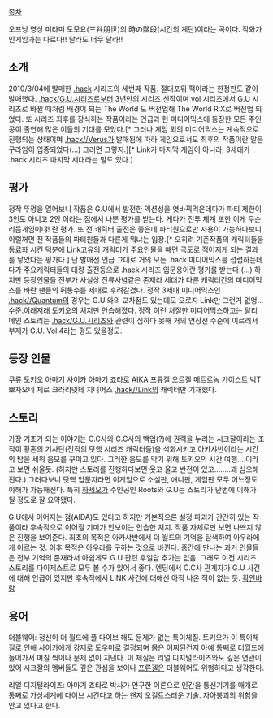 [[목차]]

오프닝 영상
{{{#!html 
<iframe width="640" height="360" src="//www.youtube.com/embed/6OmzXrGWw64?showinfo=0" frameborder="0" allowfullscreen></iframe>
}}}
미타미 토모요(三谷朋世)의 時の階段(시간의 계단)이라는 곡이다.
작화가 인게임과는 다르다!! 달라도 너무 달라!!


== 소개 ==

2010/3/04에 발매한 [[.hack]] 시리즈의 세번째 작품. 절대포위 팩이라는 한정판도 같이 발매했다.
[[.hack/G.U.시리즈]]로부터 3년만의 시리즈 신작이며 vol 시리즈에서 G.U 시리즈로 바뀔 때처럼 배경이 되는 The World 도 버전업해 The World R:X로 버전업 되었다.
또 시리즈 최후를 장식하는 작품이라는 언급과 현 미디어믹스에 등장한 모든 주인공이 출연해 많은 이들의 기대를 모았다.[* 그러나 게임 외의 미디어믹스는 계속적으로 진행되는 상태이며 [[.hack//Verus]]가 발매됨에 따라 게임으로서도 최후의 작품이란 말은 구라임이 입증되었다(...) 그러면 그렇지.][* Link가 마지막 게임이 아니라, 3세대가 .hack 시리즈 마지막 세대라는 말도 있다.]


== 평가 ==

정작 뚜껑을 열어보니 작품은 G.U에서 발전한 액션성을 엿바꿔먹은데다가 파티 제한이 3인도 아니고 2인 이라는 점에서 나쁜 평가를 받는다. 게다가 전투 체계 또한 이게 무슨 리듬게임이냐! 란 평가. 
또 전 캐릭터 출전은 좋은데 파티원으로만 사용이 가능하다보니 이럴꺼면 전 작품들의 파티원들과 다른게 뭐냐는 입장.[* 오히려 기존작품의 캐릭터들을 동료화 시킨 덕분에 Link고유의 캐릭터가 주요인물을 빼면 극도로 적어지게 되는 결과를 낳았다는 평가다.] 단 발매전 언급 그대로 거의 모든 .hack 미디어믹스를 섭렵하는데다가 주요캐릭터들의 대량 출전등으로 .hack 시리즈 입문용이란 평가를 받는다.(...) 하지만 등장인물들 전부가 사실상 잔류사념같은 존재라 세대가 다른 캐릭터간의 미디어믹스를 바란 팬들의 뒤통수를 제대로 후려갈겼다. 정작 3세대 미디어믹스인 [[.hack//Quantum]]의 경우는 G.U.와의 교차점도 있는데도 오로지 Link만 그런거 없엉... 수준.이래저래 토키오의 처지만 안습해졌다.
정작 이런 처절한 미디어믹스하고는 달리 메인 스토리는 [[.hack/G.U.시리즈]]와 관련이 심하다 못해 거의 연장선 수준에 이르러서 부제가 G.U. Vol.4라는 평도 있을정도.



== 등장 인물 ==

[[쿠류 토키오]]
[[아마기 사이카]]
[[아마기 죠타로]]
[[AIKA]]
[[프류겔]]
오르겔
메트로놈
가이스트
빅T
뽀자오네
체로
크라리넷테
지니어스
[[.hack//Link]]의 캐릭터만 기재했다.
== 스토리 ==
가장 기초가 되는 이야기는 C.C사와 C.C사의 빽업(?)에 권력을 누리는 시크잘이라는 조직이 황혼의 기사단(전작의 닷핵 시리즈 캐릭터들)을 석화시키고 아카샤반이라는 시간의 탑을 세워 음모를 꾸미고 있다.
그러한 음모를 막기 위해 토키오의 시간 여행....이라고 보면 쉬울듯.
(하지만 스토리를 진행하다보면 웃고 울고 반전이 있고........꽤 심오해진다.)
그러다보니 닷핵 입문자라면 이게임으로 소설판, 애니판, 게임판 모두 어느정도 이해가 가능해진다.
특히 [[하세오]]가 주인공인 Roots와 G.U는 스토리가 단번에 이해가 될 정도로 잘 요약됐다.

G.U에서 이어지는 점(AIDA)도 있다고 하지만 기본적으론 설정 파괴가 간간히 있는 작품이라 후속작으로 이어질 기미가 안보이는 안습한 처지. 작품 자체로만 보면 나쁘지 않은 진행을 보여준다. 
최초의 목적은 아카샤반에서 더 월드의 기억을 탐색하여 아우라에게 이르는 것. 이후 목적은 아우라를 구하는 것으로 바뀐다. 중간에 만나는 과거 인물들은 전부 기억의 존재라서 아쉽게도 G.U 관련 후일담 추가는 없음. 그래도 이전 시리즈 스토리를 다이제스트로 모두 볼 수가 있어서 좋다. 엔딩에서 C.C사 관계자가 G.U 사건에 대해 언급이 있지만 후속작에서 LINK 사건에 대해선 아직 나온 적이 없는 듯. [[확인바람]]
== 용어 ==
더블웨어: 정신이 더 월드에 풀 다이브 해도 문제가 없는 특이체질. 토키오가 이 특이체질로 인해 사이카에게 강제로 도우미로 결정되며 몸은 어찌된건지 아예 통째로 더월드에 들어가서 며칠 씩이나 문제 없이 지낸다. 이 체질은 리얼 디지털라이즈와도 깊은 연관이 있어 시크잘의 멤버들도 깊은 관심을 보이나 [[프류겔]]은 더블웨어도 위험하다고 생각한다.

리얼 디지털라이즈: 아마기 죠타로 박사가 연구한 이론으로 인간을 통신기기를 매개로 통째로 가상세계에 다이브 시킨다고 하는 왠지 오컬트스러운 기술. 자아붕괴의 위험을 안고 있다고 한다.
